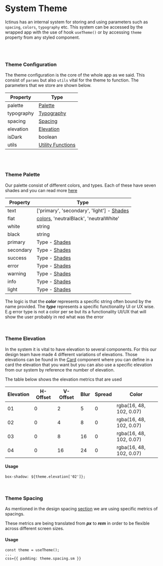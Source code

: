 
<Meta title="System/Theme" />

# System Theme

Ictinus has an internal system for storing and using parameters such as `spacing`, `colors`, `typography` etc. This system can be accessed by the wrapped app with the use of hook `useTheme()` or by accessing `theme` property from any styled component.

<br />
<br />

### Theme Configuration

The theme configuration is the core of the whole app as we said. This consist of `params` but also `utils` vital for the theme to function. The parameters that we store are shown below.

| Property   | Type                                                                                                                  |
| ---------- | --------------------------------------------------------------------------------------------------------------------- |
| palette    | [Palette](/?path=/story/system-theme--page#theme-palette)                                                             |
| typography | [Typography](/?path=/story/guide-typography--page)                                                                    |
| spacing    | [Spacing](/?path=/story/system-theme--page#theme-spacing)                                                             |
| elevation  | [Elevation](/?path=/docs/system-theme--page#theme-elevation)                                                          |
| isDark     | boolean                                                                                                               |
| utils      | [Utility Functions](/story/system-utils--page)                                                                        |

<br />
<br />

### Theme Palette

Our palette consist of different colors, and types. Each of these have seven shades and you can read more [here](/?path=/story/guide-colors--page#shades)

| Property  | Type                                                                                     |
| --------- | ---------------------------------------------------------------------------------------- |
| text      | ['primary', 'secondary', 'light'] - [Shades](/?path=/story/guide-colors--page#shades)    |
| flat      | [colors](/?path=/story/guide-colors--page#color-palette), 'neutralBlack', 'neutralWhite' |
| white     | string                                                                                   |
| black     | string                                                                                   |
| primary   | Type - [Shades](/?path=/story/guide-colors--page#shades)                                 |
| secondary | Type - [Shades](/?path=/story/guide-colors--page#shades)                                 |
| success   | Type - [Shades](/?path=/story/guide-colors--page#shades)                                 |
| error     | Type - [Shades](/?path=/story/guide-colors--page#shades)                                 |
| warning   | Type - [Shades](/?path=/story/guide-colors--page#shades)                                 |
| info      | Type - [Shades](/?path=/story/guide-colors--page#shades)                                 |
| light     | Type - [Shades](/?path=/story/guide-colors--page#shades)                                 |

The logic is that the **_color_** represents a specific string often bound by the name provided.
The **_type_** represents a specific functionality UI or UX wise. E.g error type is not a color per se but its a functionality UI/UX that will show the user probably in red what was the error

<br />

### Theme Elevation

In the system it is vital to have elevation to several components. For this our design team have made 4 different variations of elevations.
Those elevations can be found in the [Card](/docs/design-system-card--card-with-elevation#card) component where you can define in a card the elevation that you want but you can also use a specific elevation
from our system by reference the number of elevation.

The table below shows the elevation metrics that are used

| Elevation | H-Offset | V-Offset | Blur | Spread | Color                   |
| --------- | -------- | -------- | ---- | ------ | ----------------------- |
| 01        | 0        | 2        | 5    | 0      | rgba(16, 48, 102, 0.07) |
| 02        | 0        | 4        | 8    | 0      | rgba(16, 48, 102, 0.07) |
| 03        | 0        | 8        | 16   | 0      | rgba(16, 48, 102, 0.07) |
| 04        | 0        | 16       | 24   | 0      | rgba(16, 48, 102, 0.07) |

#### Usage

```
box-shadow: ${theme.elevation['02']};
```

<br />

### Theme Spacing

As mentioned in the design spacing [section](/?path=/story/guide-spacing--page) we are using specific metrics of spacings.

These metrics are being translated from **_px_** to **_rem_** in order to be flexible across different screen sizes.

#### Usage

```
const theme = useTheme();
...
css={{ padding: theme.spacing.sm }}

```

